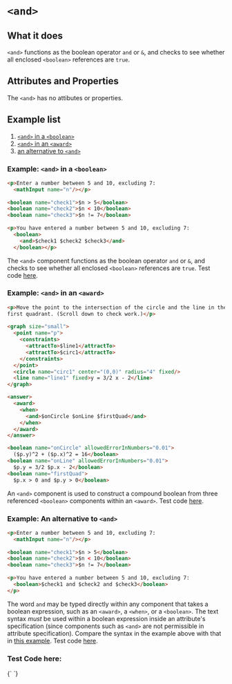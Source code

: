 
# `<and>`

## What it does
`<and>` functions as the boolean operator `and` or `&`, and checks to see whether all enclosed `<boolean>` references are `true`.

## Attributes and Properties
The `<and>` has no attibutes or properties.



## Example list
1. [`<and>` in a `<boolean>`](#boolean-ex)
2. [`<and>` in an `<award>`](#award-ex)
3. [an alternative to `<and>`](#alternative-ex)




<a id="boolean-ex"></a>
### Example: `<and>` in a `<boolean>`
```html /<and>/ /</and>/
<p>Enter a number between 5 and 10, excluding 7:
  <mathInput name="n"/></p>
      
<boolean name="check1">$n > 5</boolean>
<boolean name="check2">$n < 10</boolean>
<boolean name="check3">$n != 7</boolean>
      
<p>You have entered a number between 5 and 10, excluding 7:
  <boolean>
    <and>$check1 $check2 $check3</and>
  </boolean></p>
```

The `<and>` component functions as the boolean operator `and` or `&`, and checks to see whether all enclosed `<boolean>` references are `true`. Test code [here](#test-code).


<a id="award-ex"></a>
### Example: `<and>` in an `<award>`
```html /<and>/ /</and>/
<p>Move the point to the intersection of the circle and the line in the 
first quadrant. (Scroll down to check work.)</p>
      
<graph size="small">
  <point name="p">
    <constraints>
      <attractTo>$line1</attractTo>
      <attractTo>$circ1</attractTo>
    </constraints>
  </point>
  <circle name="circ1" center="(0,0)" radius="4" fixed/>
  <line name="line1" fixed>y = 3/2 x - 2</line>
</graph>

<answer>
  <award>
    <when>
      <and>$onCircle $onLine $firstQuad</and>
    </when>
  </award>
</answer>

<boolean name="onCircle" allowedErrorInNumbers="0.01">
  ($p.y)^2 + ($p.x)^2 = 16</boolean>
<boolean name="onLine" allowedErrorInNumbers="0.01">
  $p.y = 3/2 $p.x - 2</boolean>
<boolean name="firstQuad">
  $p.x > 0 and $p.y > 0</boolean>
```

An `<and>` component is used to construct a compound boolean from three referenced `<boolean>` components within an `<award>`. Test code [here](#test-code).


<a id="boolean-ex"></a>
### Example: An alternative to `<and>`
```html {9}
<p>Enter a number between 5 and 10, excluding 7:
  <mathInput name="n"/></p>
      
<boolean name="check1">$n > 5</boolean>
<boolean name="check2">$n < 10</boolean>
<boolean name="check3">$n != 7</boolean>
      
<p>You have entered a number between 5 and 10, excluding 7:
  <boolean>$check1 and $check2 and $check3</boolean>
</p>
```
The word `and` may be typed directly within any component that takes a boolean expression, such as an `<award>`, a `<when>`, or a `<boolean>`. The text syntax *must* be used within a boolean expression inside an attribute's specification (since components such as `<and>` are not permissible in attribute specification). Compare the syntax in the example above with that in [this example](#boolean-ex). Test code [here](#test-code).


### Test Code here:
<DoenetML>
{`
<codeEditor showResults resultsLocation="bottom" height="700">
</codeEditor>
`}
</DoenetML>
<a id="test-code"></a>